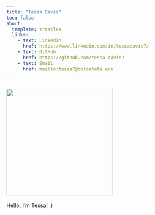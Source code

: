 ```yaml
---
title: "Tessa Davis"
toc: false
about:
  template: trestles
  links:
    - text: LinkedIn
      href: https://www.linkedin.com/in/tessadavis7/
    - text: GitHub
      href: https://github.com/tessa-davis7
    - text: Email
      href: mailto:tessa7@colostate.edu
---
```


## ![](images/clipboard-2090484452.png){width="278"}

Hello, I'm Tessa! :)
